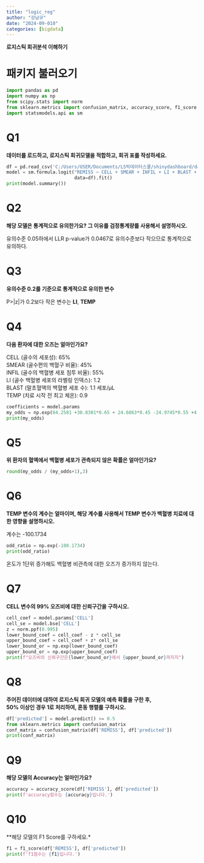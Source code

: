 ```yaml
---
title: "logic_reg"
author: "강남규"
date: "2024-09-010"
categories: [bigdata]
---
```


**로지스틱 회귀분석 이해하기**

# 패키지 불러오기
```python
import pandas as pd
import numpy as np
from scipy.stats import norm
from sklearn.metrics import confusion_matrix, accuracy_score, f1_score
import statsmodels.api as sm
```

# Q1
**데이터를 로드하고, 로지스틱 회귀모델을 적합하고, 회귀 표를 작성하세요.**

```python
df = pd.read_csv('C:/Users/USER/Documents/LS빅데이터스쿨/shinydashboard/data/leukemia_remission.csv')
model = sm.formula.logit("REMISS ~ CELL + SMEAR + INFIL + LI + BLAST + TEMP",
                         data=df).fit()
print(model.summary())
```

# Q2

**해당 모델은 통계적으로 유의한가요? 그 이유를 검정통계량를 사용해서 설명하시오.**

유의수준 0.05하에서 LLR p-value가 0.0467로
유의수준보다 작으므로 통계적으로 유의하다.

# Q3

**유의수준 0.2를 기준으로 통계적으로 유의한 변수**

 P>|z|가 0.2보다 작은 변수는 **LI**, **TEMP**

# Q4

**다음 환자에 대한 오즈는 얼마인가요?**

CELL (골수의 세포성): 65%<br>
SMEAR (골수편의 백혈구 비율): 45%<br>
INFIL (골수의 백혈병 세포 침투 비율): 55%<br>
LI (골수 백혈병 세포의 라벨링 인덱스): 1.2<br>
BLAST (말초혈액의 백혈병 세포 수): 1.1 세포/μL<br>
TEMP (치료 시작 전 최고 체온): 0.9<br>

```python
coefficients = model.params
my_odds = np.exp(64.2581 +30.8301*0.65 + 24.6863*0.45 -24.9745*0.55 +4.3605*1.2 -0.0115*1.1 -100.1734*0.9)
print(my_odds)
```

# Q5

**위 환자의 혈액에서 백혈병 세포가 관측되지 않은 확률은 얼마인가요?**

```python
round(my_odds / (my_odds+1),3)
```

# Q6

**TEMP 변수의 계수는 얼마이며, 해당 계수를 사용해서 TEMP 변수가 백혈병 치료에 대한 영향을 설명하시오.**

계수는 -100.1734
```python
odd_ratio = np.exp(-100.1734)
print(odd_ratio)
```

온도가 1단위 증가해도 백혈병 비관측에 대한 오즈가 증가하지 않는다.

# Q7

**CELL 변수의 99% 오즈비에 대한 신뢰구간을 구하시오.**

```python
cell_coef = model.params['CELL']
cell_se = model.bse['CELL']
z = norm.ppf(0.995)
lower_bound_coef = cell_coef - z * cell_se
upper_bound_coef = cell_coef + z* cell_se
lower_bound_or = np.exp(lower_bound_coef)
upper_bound_or = np.exp(upper_bound_coef)
print(f"오즈비의 신뢰구간은{lower_bound_or}에서 {upper_bound_or}까지지")
```


# Q8

**주어진 데이터에 대하여 로지스틱 회귀 모델의 예측 확률을 구한 후,**<br>
**50% 이상인 경우 1로 처리하여, 혼동 행렬를 구하시오.**

```python
df['predicted'] = model.predict() >= 0.5
from sklearn.metrics import confusion_matrix
conf_matrix = confusion_matrix(df['REMISS'], df['predicted'])
print(conf_matrix)
```


# Q9

**해당 모델의 Accuracy는 얼마인가요?**

```python
accuracy = accuracy_score(df['REMISS'], df['predicted'])
print(f'accuracy점수는 {accuracy}입니다.')
```

# Q10

**해당 모델의 F1 Score를 구하세요.*

```python
f1 = f1_score(df['REMISS'], df['predicted'])
print(f'f1점수는 {f1}입니다.')
```










